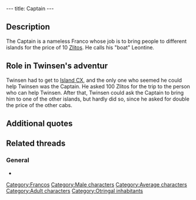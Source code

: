 ---
title: Captain
---

{{Character|
Name=Captain|
Image=KCAPITAI.jpg|
Race=[[Franco]]|
Gender=Male|
Size=Medium|
Age=Adult}}

{{Quote|
Quote=Hmmm...Maybe yes, maybe no, maybe both...Might be able to tell you something about it...expensive though...maybe 100 Zlitos...and maybe 'cause it's you...|
Character=Captain}}

==Description==
The Captain is a nameless Franco whose job is to bring people to different islands for the price of 10 [[Zlitos]]. He calls his "boat" Leontine.

==Role in Twinsen's adventur==
Twinsen had to get to [[Island CX]], and the only one who seemed he could help Twinsen was the Captain. He asked 100 Zlitos for the trip to the person who can help Twinsen. After that, Twinsen could ask the Captain to bring him to one of the other islands, but hardly did so, since he asked for double the price of the other cabs.

==Additional quotes==
{{Quote|
Quote=I do know a dude who came back. These days, he sells souvenirs on Celebration Island. Might be able to take you to him....Oh well, for you, it's a freebie! Welcome aboard Leontine, my cab!!|
Character=Captain}}
{{Quote|
Quote=That's it, my man, it's here. You'll find him easily, he sells souvenirs.|
Character=Captain}}
{{Quote|
Quote=If you want, mate, you can climb aboard my Leontine and I'll take you to someplace for 10 Zlitos. OK then? Where to?|
Character=Captain}}
{{Quote|
Quote=Hmmm...Nobody wants to go there these days, it's way to risky. They say monsters have come out of the gas over there. Try the Captain, he's the old nut at the very end of the pier. He's the only one who'd take you!|
Character=[[Wannie]] in [[Rick's Café]]}}

==Related threads==
===General===
* {{thread|id=674|title=Another quote..}}

[[Category:Francos]]
[[Category:Male characters]]
[[Category:Average characters]]
[[Category:Adult characters]]
[[Category:Otringal inhabitants]]
